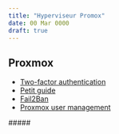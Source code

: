 ```yaml
---
title: "Hyperviseur Promox"
date: 00 Mar 0000
draft: true
---
```


## Proxmox

<ul>
  <li>
    <a href="https://pve.proxmox.com/wiki/OATH(TOTP)_Authentication">
      Two-factor authentication
    </a>
  </li>
  <li>
    <a href="https://documentation.online.net/fr/dedicated-server/tutorials/administration/proxmox-first-step">
      Petit guide
    </a>
  </li>
  <li>
    <a href="https://doc.ubuntu-fr.org/fail2ban">Fail2Ban</a>
  </li>
  <li>
    <a href="https://pve.proxmox.com/wiki/User_Management">
      Proxmox user management
    </a>
  </li>
</ul>
#####
